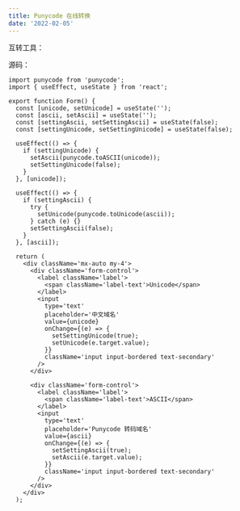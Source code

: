 ```yaml
---
title: Punycode 在线转换
date: '2022-02-05'
---
```



互转工具：

<Form />

源码：

```tsx
import punycode from 'punycode';
import { useEffect, useState } from 'react';

export function Form() {
  const [unicode, setUnicode] = useState('');
  const [ascii, setAscii] = useState('');
  const [settingAscii, setSettingAscii] = useState(false);
  const [settingUnicode, setSettingUnicode] = useState(false);

  useEffect(() => {
    if (settingUnicode) {
      setAscii(punycode.toASCII(unicode));
      setSettingUnicode(false);
    }
  }, [unicode]);

  useEffect(() => {
    if (settingAscii) {
      try {
        setUnicode(punycode.toUnicode(ascii));
      } catch (e) {}
      setSettingAscii(false);
    }
  }, [ascii]);

  return (
    <div className='mx-auto my-4'>
      <div className='form-control'>
        <label className='label'>
          <span className='label-text'>Unicode</span>
        </label>
        <input
          type='text'
          placeholder='中文域名'
          value={unicode}
          onChange={(e) => {
            setSettingUnicode(true);
            setUnicode(e.target.value);
          }}
          className='input input-bordered text-secondary'
        />
      </div>

      <div className='form-control'>
        <label className='label'>
          <span className='label-text'>ASCII</span>
        </label>
        <input
          type='text'
          placeholder='Punycode 转码域名'
          value={ascii}
          onChange={(e) => {
            setSettingAscii(true);
            setAscii(e.target.value);
          }}
          className='input input-bordered text-secondary'
        />
      </div>
    </div>
  );
```
